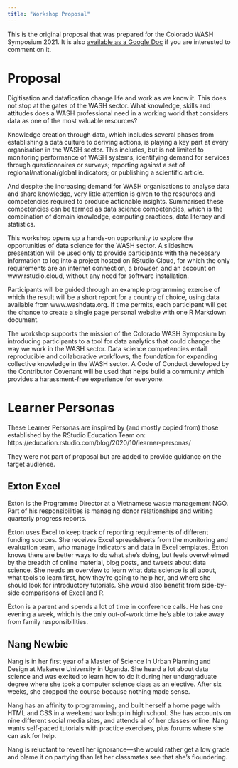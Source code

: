 ```yaml
---
title: "Workshop Proposal"
---
```


<script async defer data-domain="larnsce.github.io/co-wash-symposium-2021" src="https://plausible.io/js/plausible.js"></script>

This is the original proposal that was prepared for the Colorado WASH Symposium 2021. It is also [available as a Google Doc](https://docs.google.com/document/d/17RA1ZAQVSDay56R0u63g_NnIgVU3PqzVoUOg8QisW6k/edit#heading=h.n2udflfhmira) if you are interested to comment on it. 

# Proposal

Digitisation and datafication change life and work as we know it. This does not stop at the gates of the WASH sector. What knowledge, skills and attitudes does a WASH professional need in a working world that considers data as one of the most valuable resources?

Knowledge creation through data, which includes several phases from establishing a data culture to deriving actions, is playing a key part at every organisation in the WASH sector. This includes, but is not limited to monitoring performance of WASH systems; identifying demand for services through questionnaires or surveys; reporting against a set of regional/national/global indicators; or publishing a scientific article.

And despite the increasing demand for WASH organisations to analyse data and share knowledge, very little attention is given to the resources and competencies required to produce actionable insights. Summarised these competencies can be termed as data science competencies, which is the combination of domain knowledge, computing practices, data literacy and statistics.

This workshop opens up a hands-on opportunity to explore the opportunities of data science for the WASH sector. A slideshow presentation will be used only to provide participants with the necessary information to log into a project hosted on RStudio Cloud, for which the only requirements are an internet connection, a browser, and an account on www.rstudio.cloud, without any need for software installation.

Participants will be guided through an example programming exercise of which the result will be a short report for a country of choice, using data available from www.washdata.org. If time permits, each participant will get the chance to create a single page personal website with one R Markdown document.

The workshop supports the mission of the Colorado WASH Symposium by introducing participants to a tool for data analytics that could change the way we work in the WASH sector. Data science competencies entail reproducible and collaborative workflows, the foundation for expanding collective knowledge in the WASH sector. A Code of Conduct developed by the Contributor Covenant will be used that helps build a community which provides a harassment-free experience for everyone.

# Learner Personas

These Learner Personas are inspired by (and mostly copied from) those established by the RStudio Education Team on: https://education.rstudio.com/blog/2020/10/learner-personas/

They were not part of proposal but are added to provide guidance on the target audience.

## Exton Excel

Exton is the Programme Director at a Vietnamese waste management NGO. Part of his responsibilities is managing donor relationships and writing quarterly progress reports.

Exton uses Excel to keep track of reporting requirements of different funding sources. She receives Excel spreadsheets from the monitoring and evaluation team, who manage indicators and data in Excel templates.
Exton knows there are better ways to do what she’s doing, but feels overwhelmed by the breadth of online material, blog posts, and tweets about data science. She needs an overview to learn what data science is all about, what tools to learn first, how they’re going to help her, and where she should look for introductory tutorials. She would also benefit from side-by-side comparisons of Excel and R.

Exton is a parent and spends a lot of time in conference calls. He has one evening a week, which is the only out-of-work time he’s able to take away from family responsibilities.

## Nang Newbie

Nang is in her first year of a Master of Science In Urban Planning and Design at Makerere University in Uganda. She heard a lot about data science and was excited to learn how to do it during her undergraduate degree where she took a computer science class as an elective. After six weeks, she dropped the course because nothing made sense.

Nang has an affinity to programming, and built herself a home page with HTML and CSS in a weekend workshop in high school. She has accounts on nine different social media sites, and attends all of her classes online.
Nang wants self-paced tutorials with practice exercises, plus forums where she can ask for help.

Nang is reluctant to reveal her ignorance—she would rather get a low grade and blame it on partying than let her classmates see that she’s floundering.
